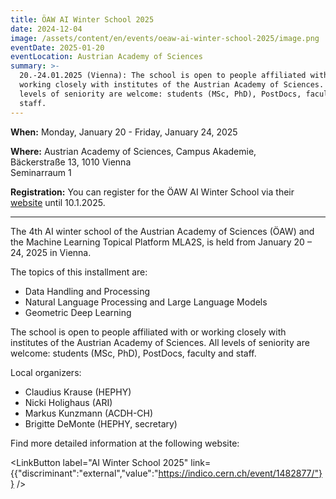 ```yaml
---
title: ÖAW AI Winter School 2025
date: 2024-12-04
image: /assets/content/en/events/oeaw-ai-winter-school-2025/image.png
eventDate: 2025-01-20
eventLocation: Austrian Academy of Sciences
summary: >-
  20.-24.01.2025 (Vienna): The school is open to people affiliated with or
  working closely with institutes of the Austrian Academy of Sciences. All
  levels of seniority are welcome: students (MSc, PhD), PostDocs, faculty and
  staff.
---
```

**When:** Monday, January 20 - Friday, January 24, 2025

**Where:** Austrian Academy of Sciences, Campus Akademie, \
Bäckerstraße 13, 1010 Vienna\
Seminarraum 1

**Registration:** You can register for the ÖAW AI Winter School via their [website](https://indico.cern.ch/event/1482877/) until 10.1.2025.

---

The 4th AI winter school of the Austrian Academy of Sciences (ÖAW) and the Machine Learning Topical Platform MLA2S, is held from January 20 – 24, 2025 in Vienna.

The topics of this installment are:

* Data Handling and Processing
* Natural Language Processing and Large Language Models
* Geometric Deep Learning

The school is open to people affiliated with or working closely with institutes of the Austrian Academy of Sciences. All levels of seniority are welcome: students (MSc, PhD), PostDocs, faculty and staff.

Local organizers:

* Claudius Krause (HEPHY)
* Nicki Holighaus (ARI)
* Markus Kunzmann (ACDH-CH)
* Brigitte DeMonte (HEPHY, secretary)

Find more detailed information at the following website:

<LinkButton label="AI Winter School 2025" link={{"discriminant":"external","value":"https://indico.cern.ch/event/1482877/"}} />
